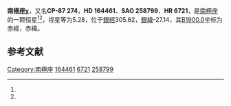 {{Starbox begin
| name = 南極座χ
}}
{{Starbox observe
| epoch = [[J2000.0|J2000.0]]
| constell = [[南極座|南極座]]<ref name=SIMBAD>{{cite web
 | url=http://simbad.u-strasbg.fr/simbad/sim-id?Ident=HR+6721
 | title=Pulsating variable Star
 | publisher=Centre de Données astronomiques de Strasbourg
 | work=SIMBAD
 | accessdate=2012-07-13
 | archive-date=2019-09-21
 | archive-url=https://web.archive.org/web/20190921121128/http://simbad.u-strasbg.fr/simbad/sim-id?Ident=HR+6721
 | dead-url=no
 }}</ref><ref name=DATA>{{cite web
 | url=http://vizier.u-strasbg.fr/viz-bin/VizieR-5?-out.add=.&-source=5050&-corr=PK=HR&-out.max=9999&HR=6721
 | title=VizieR Detailed Page
 | accessdate=2012-07-13
 | archive-date=2016-03-04
 | archive-url=https://web.archive.org/web/20160304235721/http://vizier.u-strasbg.fr/viz-bin/VizieR-5?-out.add=.&-source=5050&-corr=PK=HR&-out.max=9999&HR=6721
 | dead-url=no
 }}</ref>
| 星官 = 
| ra = {{RA|18|54|46.9}}<ref name=SIMBAD /><ref name=DATA />
| dec = {{DEC|-87|36|21}}<ref name=SIMBAD /><ref name=DATA />
| appmag_v = 5.28<ref name=SIMBAD /><ref name=DATA />
}}
{{Starbox character
| class = K3III<ref name=SIMBAD /><ref name=DATA />
| b-v = 1.28<ref name=SIMBAD /><ref name=DATA />
| u-b = 1.6<ref name=SIMBAD /><ref name=DATA />
| r-i = <ref name=SIMBAD /><ref name=DATA />
| variable = 
}}
{{Starbox astrometry
| radial_v = 1.6
| prop_mo_ra = 34
| parallax = 
| p_error = 
}}
{{Starbox catalog
| names =CP-87 274，[[SAO星表|SAO]] 258799，[[HD星表|HD]] 164461，[[HR星表|HR]] 6721}}
{{Starbox reference |Simbad=HR+6721}}
{{Starbox end}}

'''南極座χ'''，又名'''CP-87 274'''，'''HD 164461'''、'''SAO 258799'''、'''HR 6721'''，是[[南極座|南極座]]的一颗恒星<ref name=SIMBAD /><ref name=DATA />，视星等为5.28，位于[[銀道座標系|銀經]]305.62，[[銀道座標系|銀緯]]-27.14，其[[B1900.0|B1900.0]]坐标为赤經{{RA|17|56|1.9}}，赤緯{{DEC|-87|-27.14|51}}。

== 参考文献 ==
{{reflist}}

{{star-stub}}

{{南極座恒星}}
[[Category:南極座|Category:南極座]]
[[Category:HD和HDE天體|164461]]
[[Category:HR天體|6721]]
[[Category:SAO天體|258799]]